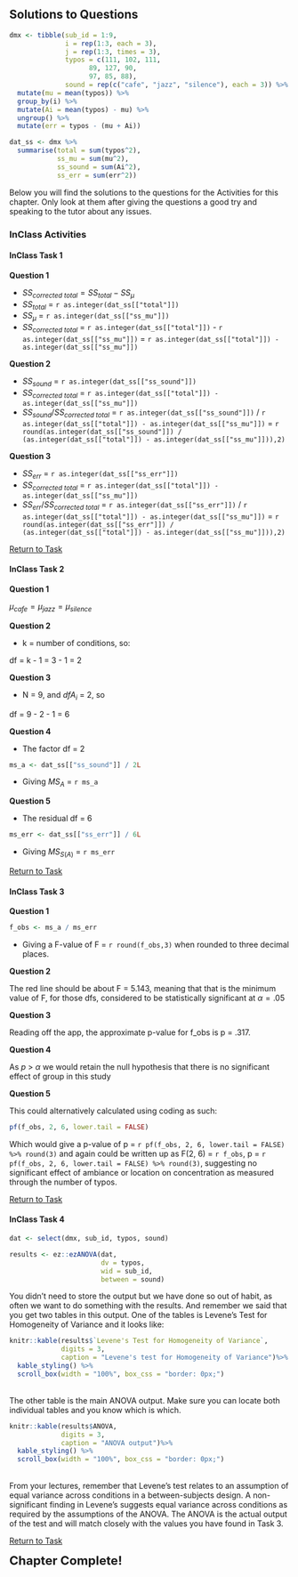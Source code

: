 ## Solutions to Questions

```r
dmx <- tibble(sub_id = 1:9,
              i = rep(1:3, each = 3),
              j = rep(1:3, times = 3),
              typos = c(111, 102, 111, 
                    89, 127, 90,
                    97, 85, 88),
              sound = rep(c("cafe", "jazz", "silence"), each = 3)) %>%
  mutate(mu = mean(typos)) %>%
  group_by(i) %>%
  mutate(Ai = mean(typos) - mu) %>%
  ungroup() %>%
  mutate(err = typos - (mu + Ai))

dat_ss <- dmx %>% 
  summarise(total = sum(typos^2),
            ss_mu = sum(mu^2),
            ss_sound = sum(Ai^2),
            ss_err = sum(err^2))
```

Below you will find the solutions to the questions for the Activities for this chapter. Only look at them after giving the questions a good try and speaking to the tutor about any issues.

### InClass Activities

#### InClass Task 1 

**Question 1**

* $SS_{corrected\ total} = SS_{total} - SS_{\mu}$
* $SS_{total}$ = `r as.integer(dat_ss[["total"]])`
* $SS_{\mu}$ = `r as.integer(dat_ss[["ss_mu"]])`
* $SS_{corrected\ total}$ = `r as.integer(dat_ss[["total"]])` - `r as.integer(dat_ss[["ss_mu"]])` = `r as.integer(dat_ss[["total"]]) - as.integer(dat_ss[["ss_mu"]])`

**Question 2**

* $SS_{sound}$ = `r as.integer(dat_ss[["ss_sound"]])`
* $SS_{corrected\ total}$ = `r as.integer(dat_ss[["total"]]) - as.integer(dat_ss[["ss_mu"]])`
* $SS_{sound} / SS_{corrected\ total}$ = `r as.integer(dat_ss[["ss_sound"]])` / `r as.integer(dat_ss[["total"]]) - as.integer(dat_ss[["ss_mu"]])` = `r round(as.integer(dat_ss[["ss_sound"]]) / (as.integer(dat_ss[["total"]]) - as.integer(dat_ss[["ss_mu"]])),2)`
    
**Question 3**

* $SS_{err}$ = `r as.integer(dat_ss[["ss_err"]])`
* $SS_{corrected\ total}$ = `r as.integer(dat_ss[["total"]]) - as.integer(dat_ss[["ss_mu"]])`
* $SS_{err} / SS_{corrected\ total}$ = `r as.integer(dat_ss[["ss_err"]])` / `r as.integer(dat_ss[["total"]]) - as.integer(dat_ss[["ss_mu"]])` = `r round(as.integer(dat_ss[["ss_err"]]) / (as.integer(dat_ss[["total"]]) - as.integer(dat_ss[["ss_mu"]])),2)`

[Return to Task](#Ch12InClassQueT1)

#### InClass Task 2

**Question 1**

$\mu_{cafe} = \mu_{jazz} = \mu_{silence}$

**Question 2**

* k = number of conditions, so: 

df = k - 1 = 3 - 1 = 2

**Question 3**

* N = 9, and $dfA_{i}$ = 2, so

df = 9 - 2 - 1 = 6
    
**Question 4**

* The factor df = 2

```r
ms_a <- dat_ss[["ss_sound"]] / 2L
```

* Giving $MS_{A}$ = `r ms_a`

**Question 5**

* The residual df = 6

```r
ms_err <- dat_ss[["ss_err"]] / 6L
```

* Giving $MS_{S(A)}$ = `r ms_err`

[Return to Task](#Ch12InClassQueT2)

#### InClass Task 3

**Question 1**

```r
f_obs <- ms_a / ms_err
```

* Giving a F-value of F = `r round(f_obs,3)` when rounded to three decimal places.

**Question 2**

The red line should be about F = 5.143, meaning that that is the minimum value of F, for those dfs, considered to be statistically significant at $\alpha = .05$

**Question 3**

Reading off the app, the approximate p-value for f_obs is p = .317.  

**Question 4**

As $p$ > $\alpha$ we would retain the null hypothesis that there is no significant effect of group in this study

**Question 5**

This could alternatively calculated using coding as such:

```r
pf(f_obs, 2, 6, lower.tail = FALSE)
```

Which would give a p-value of p = `r pf(f_obs, 2, 6, lower.tail = FALSE) %>% round(3)` and again could be written up as F(2, 6) = `r f_obs`, p = `r pf(f_obs, 2, 6, lower.tail = FALSE) %>% round(3)`, suggesting no significant effect of ambiance or location on concentration as measured through the number of typos.

[Return to Task](#Ch12InClassQueT3)

#### InClass Task 4

```r
dat <- select(dmx, sub_id, typos, sound)

results <- ez::ezANOVA(dat,
                       dv = typos,
                       wid = sub_id,
                       between = sound)
```

You didn't need to store the output but we have done so out of habit, as often we want to do something with the results.  And remember we said that you get two tables in this output.  One of the tables is Levene's Test for Homogeneity of Variance and it looks like:

```r
knitr::kable(results$`Levene's Test for Homogeneity of Variance`,
             digits = 3,
             caption = "Levene's test for Homogeneity of Variance")%>%
  kable_styling() %>%
  scroll_box(width = "100%", box_css = "border: 0px;")
```
<br>
The other table is the main ANOVA output. Make sure you can locate both individual tables and you know which is which.

```r
knitr::kable(results$ANOVA,
             digits = 3,
             caption = "ANOVA output")%>%
  kable_styling() %>%
  scroll_box(width = "100%", box_css = "border: 0px;")
```
<br>
From your lectures, remember that Levene's test relates to an assumption of equal variance across conditions in a between-subjects design. A non-significant finding in Levene's suggests equal variance across conditions as required by the assumptions of the ANOVA. The ANOVA is the actual output of the test and will match closely with the values you have found in Task 3. 

[Return to Task](#Ch12InClassQueT4)

<span style="font-size: 22px; font-weight: bold; color: var(--purple);">Chapter Complete!</span>
